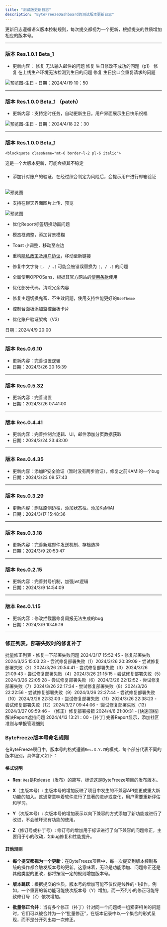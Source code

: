 ```yaml
---
title: "测试版更新日志"
description: "ByteFreezeDashboard的测试版本更新日志"
---
```



更新日志遵循语义版本控制规则，每次提交都视为一个更新，根据提交的性质增加相应的版本号。


---



### 版本 Res.1.0.1 Beta_1

- 更新内容：
修复 无法输入邮件的问题
修复 生日修改不成功的问题（p1）
修复 在上线生产环境无法检测到生日的问题
修复 生日接口会重复请求的问题
<img className="rounded-lg" src="https://xn--7ovw36h.love/uploads/chrome_7ca_Jjk_Tuv_C_f27e5a71a5.png" alt="预览图-生日"/>
- 日期：2024/4/19 10：50


---



### 版本 Res.1.0.0 Beta_1 （patch）

- 更新内容：支持定时任务，自动更新生日。用户界面展示生日快乐祝福
<img className="rounded-lg" src="https://xn--7ovw36h.love/uploads/chrome_7ca_Jjk_Tuv_C_f27e5a71a5.png" alt="预览图-生日"/>
- 日期：2024/4/18 22：30


---

<h3 className="text-xl bg-gradient-to-r from-yellow-500 to-indigo-500 bg-clip-text font-bold tracking-tight text-transparent dark:from-amber-200 dark:to-sky-400" style={{ backgroundSize: '35% 30%' }}>
  版本 Res.1.0.0 Beta_1
</h3>

    <blockquote className="mt-6 border-l-2 pl-6 italic">
这是一个大版本更新，可能会极其不稳定
    </blockquote>



<h3 className="bg-gradient-to-r from-red-400 to-red-600 bg-clip-text font-bold tracking-tight text-transparent dark:from-red-200 dark:to-red-400">
</h3>

- 添加针对账户的验证，在经过综合判定为风险后，会提示用户进行邮箱验证
<br/>

<img className="rounded-lg" src="https://xn--7ovw36h.love/uploads/firefox_W92nwmdt_Us_c36e560368.png" alt="预览图"/>

- 支持在聊天界面图片上传、预览

<img className="rounded-lg" src="https://xn--7ovw36h.love/uploads/firefox_cp_Sl_Wb_Qvi_O_1523748022.png" alt="预览图"/>

- 优化Report标签切换动画问题

- 模态框调整，添加背景模糊

- Toast 小调整，移动至左边

- 重构[隐私政策](/docs/privacy)及[用户协议](/docs/terms)，移动至新链接

- 修复中文字符 `[， / 。]` 可能会被错误替换为 `[, / .]` 的问题

- 全局使用OPPOSans，根据其官方网站的[使用条款](https://www.coloros.com/article/A00000050/)使用

- 优化部分代码，清除冗余内容

- 修复主题切换鬼畜、不生效问题，使用支持性能更好的`UseTheme`

- 控制台面板添加监控面板卡片

- 优化账户验证架构（V3）


日期：2024/4/9 20:00

---

### 版本 Res.0.6.10

- 更新内容：完善设置逻辑
- 日期：2024/3/26 20:16:39

---

### 版本 Res.0.5.32

- 更新内容：完善设置
- 日期：2024/3/26 07:41:00

---

### 版本 Res.0.4.41

- 更新内容：完善控制台逻辑、UI，邮件添加分页数据获取
- 日期：2024/3/24 23:43:00

---

### 版本 Res.0.4.35

- 更新内容：添加IP安全验证（暂时没有两步验证），修复之前KAMI的一个bug
- 日期：2024/3/23 09:57:43

---

### 版本 Res.0.3.29

- 更新内容：删除原侧边栏，添加状态栏。添加KaMiAI
- 日期：2024/3/17 15:48:36

---

### 版本 Res.0.3.18

- 更新内容：完善新建邮件发送机制、存档选择
- 日期：2024/3/9 20:53:47

---

### 版本 Res.0.2.15

- 更新内容：完善封号机制，加强jwt逻辑
- 日期：2024/3/9 14:54:09
---

### 版本 Res.0.1.15

- 更新内容：修改拦截器修复周报无法生成的bug
- 日期：2024/3/9 10:49:19

---



### 修正列表，部署失败时的修复补丁

<Accordion type="multiple">

  <AccordionItem value="patch-group">
    <AccordionTrigger>
      批量修正列表
    </AccordionTrigger>
    <AccordionContent>
      - 修复一下部署失败问题 2024/3/17 15:52:45
      - 修复部署失败 2024/3/25 15:03:23
      - 尝试修复部署失败（1）2024/3/26 20:39:09
      - 尝试修复部署失败（2）2024/3/26 20:54:41
      - 尝试修复部署失败（3）2024/3/26 21:09:43
      - 尝试修复部署失败（4）2024/3/26 21:15:15
      - 尝试修复部署失败（5）2024/3/26 22:05:28
      - 尝试修复部署失败（6）2024/3/26 22:12:52
      - 尝试修复部署失败（7）2024/3/26 22:17:34
      - 尝试修复部署失败（8）2024/3/26 22:22:56
      - 尝试修复部署失败（9）2024/3/26 22:27:44
      - 尝试修复部署失败（10）2024/3/26 22:32:03
      - 尝试修复部署失败（11）2024/3/26 22:38:23
      - 尝试修复部署失败（12）2024/3/27 09:44:06
      - !尝试修复部署失败（13）2024/3/27 09:59:46
      - （修正）修复部署报错 2024/4/6 21:00:31
      - [快速回档] 解决Report遮挡问题 2024/4/13 13:21：00
      - [补丁] 完善Report显示，添加社区准则与举报管理细则
    </AccordionContent>
  </AccordionItem>

</Accordion>




### ByteFreeze版本号命名规则

在ByteFreeze项目中，版本号的格式遵循`Res.X.Y.Z`的模式，每个部分代表不同的版本级别，具体含义如下：

#### 格式说明

- **Res**: `Res`是Release（发布）的简写，标识这是ByteFreeze项目的发布版本。

- **X**（主版本号）: 主版本号的增加反映了项目中发生的不兼容API变更或重大新功能的加入。这通常意味着软件进行了显著的进步或变化，用户需要重新评估和学习。

- **Y**（次版本号）: 次版本号的增加表示以向下兼容的方式添加了新功能或进行了改进，不会破坏现有功能的使用。

- **Z**（修订号或补丁号）: 修订号的增加用于标识进行了向下兼容的问题修正，主要用于小的改动，如bug修复和性能提升。

#### 其他规则

- **每个提交都视为一个更新**：在ByteFreeze项目中，每一次提交到版本控制系统的操作都会触发版本号的更新。这意味着，无论是功能添加、问题修正还是其他类型的更改，都将按照一定的规则增加版本号。

- **版本跳跃**：根据提交的性质，版本号的增加可能不仅仅是线性的+1操作。例如，一个重要的新功能可能使次版本号（Y）增加，而一系列小的修正可能导致修订号（Z）依次增加。

- **批量修正合并**：当有多个修正（补丁）针对同一个问题或一组紧密相关的问题时，它们可以被合并为一个“批量修正”，在版本记录中以一个集合的形式呈现，而不是分开列出每一次修正。

